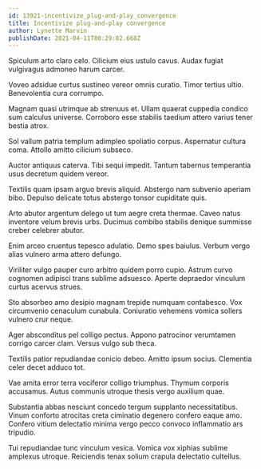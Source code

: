 ```yaml
---
id: 13921-incentivize_plug-and-play_convergence
title: Incentivize plug-and-play convergence
author: Lynette Marvin
publishDate: 2021-04-11T00:29:02.668Z
---
```


Spiculum arto claro celo. Cilicium eius ustulo cavus. Audax fugiat vulgivagus admoneo harum carcer.

Voveo adsidue curtus sustineo vereor omnis curatio. Timor tertius ultio. Benevolentia cura corrumpo.

Magnam quasi utrimque ab strenuus et. Ullam quaerat cuppedia condico sum calculus universe. Corroboro esse stabilis taedium attero varius tener bestia atrox.

Sol vallum patria templum adimpleo spoliatio corpus. Aspernatur cultura coma. Attollo amitto cilicium subseco.

Auctor antiquus caterva. Tibi sequi impedit. Tantum tabernus temperantia usus decretum quidem vereor.

Textilis quam ipsam arguo brevis aliquid. Abstergo nam subvenio aperiam bibo. Depulso delicate totus abstergo tonsor cupiditate quis.

Arto abutor argentum delego ut tum aegre creta thermae. Caveo natus inventore velum brevis urbs. Ducimus combibo stabilis denique summisse creber celebrer abutor.

Enim arceo cruentus tepesco adulatio. Demo spes baiulus. Verbum vergo alias vulnero arma attero defungo.

Viriliter vulgo pauper curo arbitro quidem porro cupio. Astrum curvo cognomen adipisci trans sublime adsuesco. Aperte depraedor vinculum curtus acervus strues.

Sto absorbeo amo desipio magnam trepide numquam contabesco. Vox circumvenio cenaculum cunabula. Coniuratio vehemens vomica sollers vulnero crur neque.

Ager absconditus pel colligo pectus. Appono patrocinor verumtamen corrigo carcer clam. Versus vulgo sub theca.

Textilis patior repudiandae conicio debeo. Amitto ipsum socius. Clementia celer decet adduco tot.

Vae amita error terra vociferor colligo triumphus. Thymum corporis accusamus. Autus communis utroque thesis vergo auxilium quae.

Substantia abbas nesciunt concedo tergum supplanto necessitatibus. Vinum conforto atrocitas creta ciminatio degenero confero eaque amo. Confero vitium delectatio minima vergo pecco convoco inflammatio ars tripudio.

Tui repudiandae tunc vinculum vesica. Vomica vox xiphias sublime amplexus utroque. Reiciendis tenax solium crapula delectatio cultellus.

